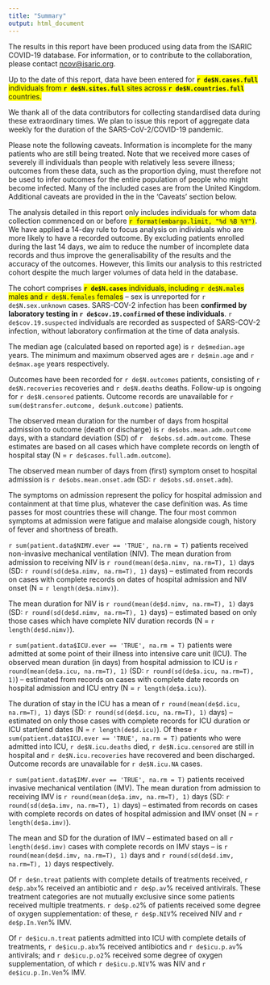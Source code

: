 ```yaml
---
title: "Summary"
output: html_document
---
```


The results in this report have been produced using data from the ISARIC COVID-19 database. For information, or to contribute to the collaboration, please contact [ncov@isaric.org](ncov@isaric.org).

Up to the date of this report, data have been entered for <span style="background-color: #FFFF00">**`r de$N.cases.full`** individuals from **`r de$N.sites.full`** sites across **`r de$N.countries.full`** countries.</span>

We thank all of the data contributors for collecting standardised data during these extraordinary times. We plan to issue this report of aggregate data weekly for the duration of the SARS-CoV-2/COVID-19 pandemic.  

Please note the following caveats. Information is incomplete for the many patients who are still being treated. Note that we received more cases of severely ill individuals than people with relatively less severe illness; outcomes from these data, such as the proportion dying, must therefore not be used to infer outcomes for the entire population of people who might become infected. Many of the included cases are from the United Kingdom. Additional caveats are provided in the in the 'Caveats' section below.

The analysis detailed in this report only includes individuals for whom data collection commenced on or before <span style="background-color: #FFFF00">`r format(embargo.limit, "%d %B %Y")`</span>. We have applied a 14-day rule to focus analysis on individuals who are more likely to have a recorded outcome. By excluding patients enrolled during the last 14 days, we aim to reduce the number of incomplete data records and thus improve the generalisability of the results and the accuracy of the outcomes. However, this limits our analysis to this restricted cohort despite the much larger volumes of data held in the database.  

The cohort comprises <span style="background-color: #FFFF00">**`r de$N.cases`** individuals, including `r de$N.males` males and `r de$N.females` females</span> -- sex is unreported for `r de$N.sex.unknown` cases. SARS-COV-2 infection has been **confirmed by laboratory testing in `r de$cov.19.confirmed` of these individuals**. `r de$cov.19.suspected` individuals are recorded as suspected of SARS-COV-2 infection, without laboratory confirmation at the time of data analysis. 

The median age (calculated based on reported age) is `r de$median.age` years. The minimum and maximum observed ages are `r de$min.age`  and `r de$max.age` years respectively. 

Outcomes have been recorded for `r de$N.outcomes` patients, consisting of `r de$N.recoveries` recoveries and `r de$N.deaths` deaths. Follow-up is ongoing for `r de$N.censored` patients. Outcome records are unavailable for `r sum(de$transfer.outcome, de$unk.outcome)` patients.

<!-- Using only completed outcomes, the case fatality ratio (CFR) was estimated as `r de$hfr*100`% (95% CI: `r de$hfr.lower*100`%, `r de$hfr.upper*100`%). When cases with unobserved outcomes are taken into consideration, the CFR estimate is  `r de$cfr*100`% (95% CI: `r de$cfr.lower*100`%, `r de$cfr.upper*100`%). It must be noted that these CFR estimates should not be considered as final, as they are subject to change as more outcomes are observed. -->

The observed mean duration for the number of days from hospital admission to outcome (death or discharge) is `r de$obs.mean.adm.outcome` days, with a standard deviation (SD) of `r  de$obs.sd.adm.outcome`. These estimates are based on all cases which have complete records on length of hospital stay (N = `r de$cases.full.adm.outcome`).

The observed mean  number of days from (first) symptom onset to hospital admission is `r de$obs.mean.onset.adm` (SD: `r de$obs.sd.onset.adm`).

The symptoms on admission represent the policy for hospital admission and containment at that time plus, whatever the case definition was. As time passes for most countries these will change. The four most common symptoms at admission were fatigue and malaise alongside cough, history of fever and shortness of breath.

`r sum(patient.data$NIMV.ever == 'TRUE', na.rm = T)` patients received non-invasive mechanical ventilation (NIV). The mean duration from admission to receiving NIV is `r round(mean(de$a.nimv, na.rm=T), 1)` days (SD: `r round(sd(de$a.nimv, na.rm=T), 1)` days) -- estimated from  records on cases with complete records on dates of hospital admission and NIV onset (N = `r length(de$a.nimv)`).


The mean duration for NIV is `r round(mean(de$d.nimv, na.rm=T), 1)` days (SD: `r round(sd(de$d.nimv, na.rm=T), 1)` days) -- estimated based on only those cases which have complete NIV duration records (N = `r length(de$d.nimv)`).


`r sum(patient.data$ICU.ever == 'TRUE', na.rm = T)` patients were admitted at some point of their illness into intensive care unit (ICU). The observed mean duration (in days) from hospital admission to ICU is `r round(mean(de$a.icu, na.rm=T), 1)` (SD: `r round(sd(de$a.icu, na.rm=T), 1)`) -- estimated from  records on cases with complete date records on hospital admission and ICU entry (N = `r length(de$a.icu)`).


The duration of stay in the ICU has a mean of `r round(mean(de$d.icu, na.rm=T), 1)` days (SD: `r round(sd(de$d.icu, na.rm=T), 1)` days) -- estimated on only those cases with complete records for ICU duration or ICU start/end dates (N = `r length(de$d.icu)`). Of these `r sum(patient.data$ICU.ever == 'TRUE', na.rm = T)` patients who were admitted into ICU, `r de$N.icu.deaths` died, `r de$N.icu.censored` are still in hospital and `r de$N.icu.recoveries` have recovered and been discharged. Outcome records are unavailable for `r de$N.icu.NA` cases.


`r sum(patient.data$IMV.ever == 'TRUE', na.rm = T)` patients received invasive mechanical ventilation (IMV). The mean duration from admission to receiving IMV is `r round(mean(de$a.imv, na.rm=T), 1)` days (SD: `r round(sd(de$a.imv, na.rm=T), 1)` days) -- estimated from  records on cases with complete records on dates of hospital admission and IMV onset (N = `r length(de$a.imv)`).


The mean and SD for the duration of IMV -- estimated based on all `r length(de$d.imv)` cases with complete records on IMV stays -- is `r round(mean(de$d.imv, na.rm=T), 1)` days and `r round(sd(de$d.imv, na.rm=T), 1)` days respectively.

Of `r de$n.treat` patients with complete details of treatments received, `r de$p.abx`% received an antibiotic and `r de$p.av`% received antivirals. These treatment categories are not mutually exclusive since some patients received multiple treatments. `r de$p.o2`% of patients received some degree of oxygen supplementation: of these, `r de$p.NIV`% received NIV and `r de$p.In.Ven`% IMV.

Of `r de$icu.n.treat` patients admitted into ICU with complete details of treatments, `r de$icu.p.abx`% received antibiotics and `r de$icu.p.av`% antivirals; and `r de$icu.p.o2`% received some degree of oxygen supplementation, of which `r de$icu.p.NIV`% was NIV and `r de$icu.p.In.Ven`% IMV.

